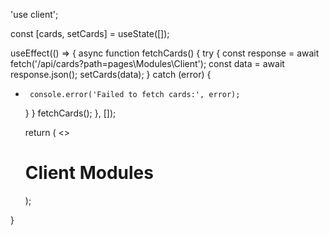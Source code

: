 'use client';


  const [cards, setCards] = useState([]);

  useEffect(() => {
       async function fetchCards() {
      try {
      const response = await fetch('/api/cards?path=pages\Modules\Client');
      const data = await response.json();
           setCards(data);
      } catch (error) {
+      console.error('Failed to fetch cards:', error);
     }
    }
    fetchCards();
  }, []);

  return (
    <>
    <h1>Client Modules</h1>
    <Cards>
      <CardList cards={cards} />
    </Cards>
    </>
  );
}